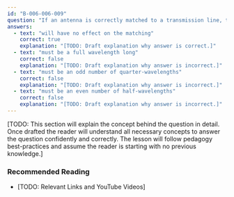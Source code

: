 ```yaml
---
id: "B-006-006-009"
question: "If an antenna is correctly matched to a transmission line, the length of the transmission line:"
answers:
  - text: "will have no effect on the matching"
    correct: true
    explanation: "[TODO: Draft explanation why answer is correct.]"
  - text: "must be a full wavelength long"
    correct: false
    explanation: "[TODO: Draft explanation why answer is incorrect.]"
  - text: "must be an odd number of quarter-wavelengths"
    correct: false
    explanation: "[TODO: Draft explanation why answer is incorrect.]"
  - text: "must be an even number of half-wavelengths"
    correct: false
    explanation: "[TODO: Draft explanation why answer is incorrect.]"
---
```


[TODO: This section will explain the concept behind the question in detail. Once drafted the reader will understand all necessary concepts to answer the question confidently and correctly. The lesson will follow pedagogy best-practices and assume the reader is starting with no previous knowledge.]

### Recommended Reading

- [TODO: Relevant Links and YouTube Videos]
